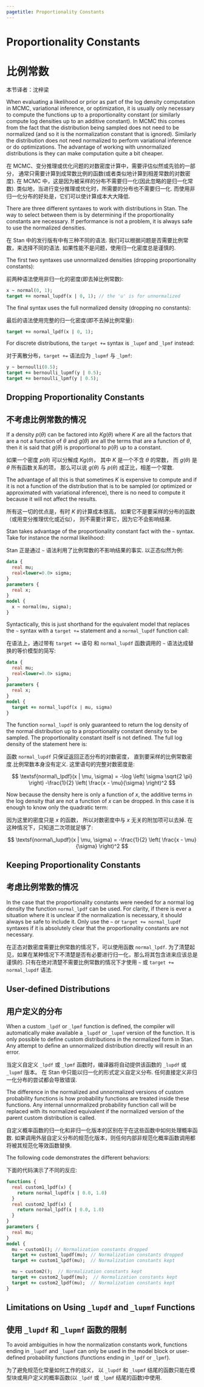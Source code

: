 ```yaml
---
pagetitle: Proportionality Constants
---
```


# Proportionality Constants  {#proportionality-constants.chapter}

# 比例常数 {#proportionality-constants.chapter--cn}

本节译者：沈梓梁

When evaluating a likelihood or prior as part of the log density computation in
MCMC, variational inference, or optimization, it is usually only necessary to
compute the functions up to a proportionality constant (or similarly compute
log densities up to an additive constant). In MCMC this comes from the fact that
the distribution being sampled does not need to be normalized (and so it is the
normalization constant that is ignored). Similarly the distribution does not
need normalized to perform variational inference or do optimizations. The advantage
of working with unnormalized distributions is they can make computation quite a
bit cheaper.

在 MCMC、变分推理或优化问题的对数密度计算中，需要评估似然或先验的一部分，
通常只需要计算到成常数比例的函数(或者类似地计算到相差常数的对数密度).
在 MCMC 中，这是因为被采样的分布不需要归一化(因此忽略的是归一化常数).
类似地，当进行变分推理或优化时，所需要的分布也不需要归一化.
而使用非归一化分布的好处是，它们可以使计算成本大大降低.

There are three different syntaxes to work with distributions in Stan. The way
to select between them is by determining if the proportionality constants are
necessary. If performance is not a problem, it is always safe to use the normalized
densities.

在 Stan 中的发行版有中有三种不同的语法.
我们可以根据问题是否需要比例常数，来选择不同的语法.
如果性能不是问题，使用归一化密度总是谨慎的.

The first two syntaxes use unnormalized densities (dropping proportionality
constants):

前两种语法使用非归一化的密度(即去掉比例常数):

```stan
x ~ normal(0, 1);
target += normal_lupdf(x | 0, 1); // the 'u' is for unnormalized
```

The final syntax uses the full normalized density (dropping no constants):

最后的语法使用完整的归一化密度(即不去掉比例常量):

```stan
target += normal_lpdf(x | 0, 1);
```

For discrete distributions, the `target +=` syntax is `_lupmf` and `_lpmf`
instead:

对于离散分布，`target +=` 语法应为 `_lupmf` 与 `_lpmf`:

```stan
y ~ bernoulli(0.5);
target += bernoulli_lupmf(y | 0.5);
target += bernoulli_lpmf(y | 0.5);
```

## Dropping Proportionality Constants 

## 不考虑比例常数的情况

If a density $p(\theta)$ can be factored into $K g(\theta)$ where $K$ are all
the factors that are a not a function of $\theta$ and $g(\theta)$ are all the
terms that are a function of $\theta$, then it is said that $g(\theta)$
is proportional to $p(\theta)$ up to a constant.

如果一个密度 $p(\theta)$ 可以分解成 $K g(\theta)$，
其中 $K$ 是一个不含 $\theta$ 的常数，
而 $g(\theta)$ 是 $\theta$ 所有函数关系的项，
那么可以说 $g(\theta)$ 与 $p(\theta)$ 成正比，相差一个常数.

The advantage of all this is that sometimes $K$ is expensive to compute and if
it is not a function of the distribution that is to be sampled (or optimized or
approximated with variational inference), there is no need to compute it
because it will not affect the results.

所有这一切的优点是，有时 $K$ 的计算成本很高，
如果它不是要采样的分布的函数（或用变分推理优化或近似），
则不需要计算它，因为它不会影响结果.

Stan takes advantage of the proportionality constant fact with the `~` syntax.
Take for instance the normal likelihood:

Stan 正是通过 `~` 语法利用了比例常数的不影响结果的事实.
以正态似然为例:

```stan
data {
  real mu;
  real<lower=0.0> sigma;
}
parameters {
  real x;
}
model {
  x ~ normal(mu, sigma);
}
```

Syntactically, this is just shorthand for the equivalent model that replaces the
`~` syntax with a `target +=` statement and a `normal_lupdf` function call:

在语法上，通过带有 `target +=` 语句
和 `normal_lupdf` 函数调用的 `~` 语法达成替换的等价模型的简写:

```stan
data {
  real mu;
  real<lower=0.0> sigma;
}
parameters {
  real x;
}
model {
  target += normal_lupdf(x | mu, sigma)
}
```

The function `normal_lupdf` is only guaranteed to return the log density of the
normal distribution up to a proportionality constant density to be sampled. The
proportionality constant itself is not defined. The full log density of the
statement here is:

函数 `normal_lupdf` 只保证返回正态分布的对数密度，
直到要采样的比例常数密度.比例常数本身没有定义.
这里语句的完整对数密度是:

$$
\textsf{normal\_lpdf}(x | \mu, \sigma) =
-\log \left( \sigma \sqrt{2 \pi} \right)
-\frac{1}{2} \left( \frac{x - \mu}{\sigma} \right)^2
$$

Now because the density here is only a function of $x$, the additive terms in
the log density that are not a function of $x$ can be dropped. In this case it
is enough to know only the quadratic term:

因为这里的密度只是 $x$ 的函数，
所以对数密度中与 $x$ 无关的附加项可以去掉.
在这种情况下，只知道二次项就足够了:

$$
\textsf{normal\_lupdf}(x | \mu, \sigma) =
-\frac{1}{2} \left( \frac{x - \mu}{\sigma} \right)^2
$$

## Keeping Proportionality Constants 

## 考虑比例常数的情况

In the case that the proportionality constants were needed for a normal log
density the function `normal_lpdf` can be used. For clarity, if there is ever
a situation where it is unclear if the normalization is necessary, it should
always be safe to include it. Only use the `~` or `target += normal_lupdf`
syntaxes if it is absolutely clear that the proportionality constants are not
necessary.

在正态对数密度需要比例常数的情况下，可以使用函数 `normal_lpdf`.
为了清楚起见，如果在某种情况下不清楚是否有必要进行归一化，那么将其包含进来应该总是谨慎的.
只有在绝对清楚不需要比例常数的情况下才使用 `~` 或 `target += normal_lupdf` 语法.

## User-defined Distributions 

## 用户定义的分布

When a custom `_lpdf` or `_lpmf` function is defined, the compiler will
automatically make available a `_lupdf` or `_lupmf` version of the function.
It is only possible to define custom distributions in the normalized
form in Stan. Any attempt to define an unnormalized distribution directly will
result in an error.

当定义自定义 `_lpdf` 或 `_lpmf` 函数时，编译器将自动提供该函数的 `_lupdf` 或 `_lupmf` 版本。
在 Stan 中只能以归一化的形式定义自定义分布.
任何直接定义非归一化分布的尝试都会导致错误.

The difference in the normalized and unnormalized versions of custom probability
functions is how probability functions are treated inside these functions. Any
internal unnormalized probability function call will be replaced with its normalized
equivalent if the normalized version of the parent custom distribution is called.

自定义概率函数的归一化和非归一化版本的区别在于在这些函数中如何处理概率函数.
如果调用外层自定义分布的规范化版本，则任何内部非规范化概率函数调用都将被其规范化等效函数替换.

The following code demonstrates the different behaviors:

下面的代码演示了不同的反应:

```stan
functions {
  real custom1_lpdf(x) {
    return normal_lupdf(x | 0.0, 1.0)
  }
  real custom2_lpdf(x) {
    return normal_lpdf(x | 0.0, 1.0)
  }
}
parameters {
  real mu;
}
model {
  mu ~ custom1(); // Normalization constants dropped
  target += custom1_lupdf(mu); // Normalization constants dropped
  target += custom1_lpdf(mu);  // Normalization constants kept

  mu ~ custom2();  // Normalization constants kept
  target += custom2_lupdf(mu);  // Normalization constants kept
  target += custom2_lpdf(mu);  // Normalization constants kept
}
```

## Limitations on Using `_lupdf` and `_lupmf` Functions 

## 使用 `_lupdf` 和 `_lupmf` 函数的限制

To avoid ambiguities in how the normalization constants work, functions ending
in `_lupdf` and `_lupmf` can only be used in the model block or user-defined
probability functions (functions ending in `_lpdf` or `_lpmf`).

为了避免规范化常量如何工作的歧义，
以 `_lupdf` 和 `_lupmf` 结尾的函数只能在模型块或用户定义的概率函数(以 `_lpdf` 或 `_lpmf` 结尾的函数)中使用.

